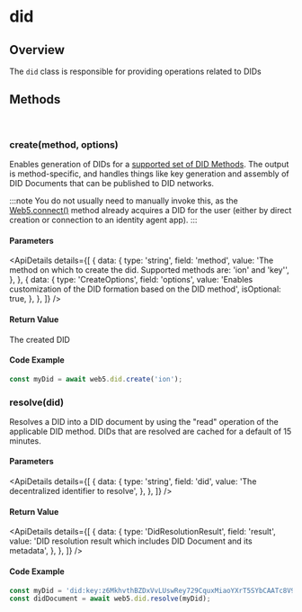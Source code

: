 
# did
## Overview
The `did` class is responsible for providing operations related to DIDs

<Divider type="slash"/>

<section class="api-docs">

## Methods

<br/>

### create(method, options)

Enables generation of DIDs for a [supported set of DID Methods](/docs/web5/learn/decentralized-identifiers#methods). The output is method-specific, and handles things like key generation and assembly of DID Documents that can be published to DID networks.

:::note
You do not usually need to manually invoke this, as the <a href="/api/web5-js/#connect">Web5.connect()</a> method already acquires a DID for the user (either by direct creation or connection to an identity agent app).
:::

#### Parameters

<ApiDetails
  details={[
    {
      data: {
        type: 'string',
        field: 'method',
        value: 'The method on which to create the did. Supported methods are: \'ion\' and \'key\'',
      },
    },
    {
      data: {
        type: 'CreateOptions',
        field: 'options',
        value: 'Enables customization of the DID formation based on the DID method',
        isOptional: true,
      },
    },
  ]}
/>


#### Return Value

The created DID

#### Code Example

```js
const myDid = await web5.did.create('ion');
```

<Divider type="slash"/>

### resolve(did)

Resolves a DID into a DID document by using the "read" operation of the applicable DID method. DIDs that are resolved are cached for a default of 15 minutes.

#### Parameters

<ApiDetails
  details={[
    {
      data: {
        type: 'string',
        field: 'did',
        value: 'The decentralized identifier to resolve',
      },
    },
  ]}
/>

#### Return Value

<ApiDetails
  details={[
    {
      data: {
        type: 'DidResolutionResult',
        field: 'result',
        value: 'DID resolution result which includes DID Document and its metadata',
      },
    },
  ]}
/>


#### Code Example

```js
const myDid = 'did:key:z6MkhvthBZDxVvLUswRey729CquxMiaoYXrT5SYbCAATc8V9';
const didDocument = await web5.did.resolve(myDid);
```

</section>
